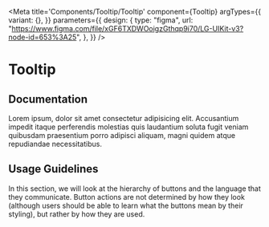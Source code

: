 
<Meta
  title='Components/Tooltip/Tooltip'
  component={Tooltip}
  argTypes={{
    variant: {},
  }}
  parameters={{
    design: {
      type: "figma",
      url:
        "https://www.figma.com/file/xGF6TXDWOoigzGthqp9i70/LG-UIKit-v3?node-id=653%3A25",
    },
  }}
/>

# Tooltip

## Documentation

Lorem ipsum, dolor sit amet consectetur adipisicing elit. Accusantium impedit itaque perferendis molestias quis laudantium soluta fugit veniam quibusdam praesentium porro adipisci aliquam, magni quidem atque repudiandae necessitatibus.

## Usage Guidelines

In this section, we will look at the hierarchy of buttons and the language that they communicate. Button actions are not determined by how they look (although users should be able to learn what the buttons mean by their styling), but rather by how they are used.

